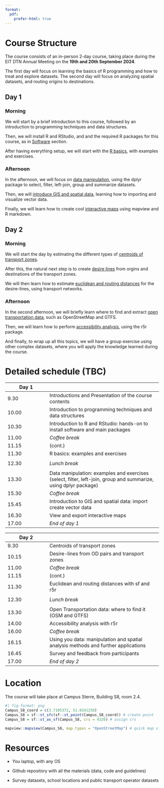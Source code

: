 ```yaml
---
format:
  pdf:
    prefer-html: true
---
```


# Course Structure

The course consists of an in-person 2-day course, taking place during the EIT DTN Annual Meeting on the **19th and 20th September 2024**.

The first day will focus on learning the basics of R programming and how to treat and explore datasets.
The second day will focus on analyzing spatial datasets, and routing origins to destinations.

## Day 1

### Morning {.unnumbered}

We will start by a brief introduction to this course, followed by an introduction to programming techniques and data structures.

Then, we will install R and RStudio, and and the required R packages for this course, as in [Software](software.qmd) section.

After having everything setup, we will start with the [R basics](r-basics.qmd), with examples and exercises.

### Afternoon {.unnumbered}

In the afternoon, we will focus on [data manipulation](data-manipulation.qmd), using the dplyr package to select, filter, left-join, group and summarize datasets.

Then, we will [introduce GIS and spatial data](spatia-data.qmd), learning how to importing and visualize vector data.

Finally, we will learn how to create cool [interactive maps](interactive-maps.qmd) using mapview and R markdown.

## Day 2

### Morning {.unnumbered}

We will start the day by estimating the different types of [centroids of transport zones](centroids.qmd).

After this, the natural next step is to create [desire lines](desire-lines.qmd) from orgins and destinations of the transport zones.

We will then learn how to estimate [euclidean and routing distances](distances.qmd) for the desire-lines, using transport networks.

### Afternoon {.unnumbered}

In the second afternoon, we will briefly learn where to find and extract [open transportation data](open-data.qmd), such as OpenStreetMap and GTFS.

Then, we will learn how to perform [accessibility analysis](accessibility-analysis.qmd), using the r5r package.

And finally, to wrap up all this topics, we will have a group exercise using other complex datasets, where you will apply the knowledge learned during the course.

# Detailed schedule (TBC)

| Day 1 |                                                                                                                 |
|--------------------|----------------------------------------------------|
| 9.30  | Introductions and Presentation of the course contents                                                           |
| 10.00 | Introduction to programming techniques and data structures                                                      |
| 10.30 | Introduction to R and RStudio: hands-on to install software and main packages                                   |
| 11.00 | *Coffee break*                                                                                                  |
| 11.15 | (cont.)                                                                                                         |
| 11.30 | R basics: examples and exercises                                                                                |
|       |                                                                                                                 |
| 12.30 | *Lunch break*                                                                                                   |
|       |                                                                                                                 |
| 13.30 | Data manipulation: examples and exercises (select, filter, left-join, group and summarize, using dplyr package) |
| 15.30 | *Coffee break*                                                                                                  |
| 15.45 | Introduction to GIS and spatial data: import create vector data                                                 |
| 16.30 | View and export interactive maps                                                                                |
| 17.00 | *End of day 1*                                                                                                  |

| Day 2 |                                                                                    |
|--------------------|----------------------------------------------------|
| 9.30  | Centroids of transport zones                                                       |
| 10.15 | Desire-lines from OD pairs and transport zones                                     |
| 11.00 | *Coffee break*                                                                     |
| 11.15 | (cont.)                                                                            |
| 11.30 | Euclidean and routing distances with sf and r5r                                    |
|       |                                                                                    |
| 12.30 | *Lunch break*                                                                      |
|       |                                                                                    |
| 13.30 | Open Transportation data: where to find it (OSM and GTFS)                          |
| 14.00 | Accessibility analysis with r5r                                                    |
| 16.00 | *Coffee break*                                                                     |
| 16.15 | Using you data: manipulation and spatial analysis methods and further applications |
| 16.45 | Survey and feedback from participants                                              |
| 17.00 | *End of day 2*                                                                     |

# Location

The course will take place at Campus Sterre, Building S8, room 2.4.

```r
#| fig-format: png
Campus_S8_coord = c(3.7105372, 51.0241258)
Campus_S8 = sf::st_sfc(sf::st_point(Campus_S8_coord)) # create point
Campus_S8 = sf::st_as_sf(Campus_S8, crs = 4326) # assign crs

mapview::mapview(Campus_S8, map.types = "OpenStreetMap") # quick map view
```

# Resources

-   You laptop, with any OS

-   Github repository with all the materials (data, code and guidelines)

-   Survey datasets, school locations and public transport operator datasets
